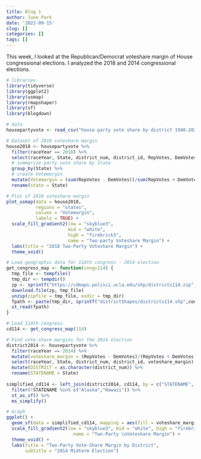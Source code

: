 ```yaml
---
title: Blog 1
author: June Park
date: '2022-09-15'
slug: []
categories: []
tags: []
---
```


This week, I looked at the Republican/Democrat voteshare margin of House congressional elections. I analyzed the 2018 and 2014 congressional elections.

```r
# libraries
library(tidyverse)
library(ggplot2)
library(usmap)
library(rmapshaper)
library(sf)
library(blogdown)

# data
housepartyvote <- read_csv("house party vote share by district 1948-2020.csv")
```

```r
# Dataset of 2018 voteshare margin
house2018 <- housepartyvote %>%
  filter(raceYear == 2018) %>%
  select(raceYear, State, district_num, district_id, RepVotes, DemVotes) %>%
  # summarize party vote share by state
  group_by(State) %>%
  # create Votemargin
  mutate(Votemargin = (sum(RepVotes - DemVotes))/sum(RepVotes + DemVotes)) %>%
  rename(state = State)
```

```r
# Plot of 2018 voteshare margin
plot_usmap(data = house2018, 
           regions = "states", 
           values = "Votemargin",
           labels = TRUE) +
  scale_fill_gradient2(low = "skyblue3", 
                       mid = "white",
                       high = "firebrick3", 
                       name = "Two-party Voteshare Margin") +
  labs(title = "2018 Two-Party Voteshare Margin") +
  theme_void()
```


```r
# Load geographic data for 114th congress - 2014 election
get_congress_map <- function(cong=114) {
  tmp_file <- tempfile()
  tmp_dir <- tempdir()
  zp <- sprintf("https://cdmaps.polisci.ucla.edu/shp/districts114.zip",cong)
  download.file(zp, tmp_file)
  unzip(zipfile = tmp_file, exdir = tmp_dir)
  fpath <- paste(tmp_dir, sprintf("districtShapes/districts114.shp",cong), sep = "/")
  st_read(fpath)
}

# Load 114th congress
cd114 <- get_congress_map(114)

# Find vote-share margins for the 2014 election
district2014 <- housepartyvote %>%
  filter(raceYear == 2014) %>%
  mutate(voteshare_margin = (RepVotes - DemVotes)/(RepVotes + DemVotes)) %>%
  select(raceYear, State, district_num, district_id, voteshare_margin) %>%
  mutate(DISTRICT = as.character(district_num)) %>%
  rename(STATENAME = State)
  
simplified_cd114 <- left_join(district2014, cd114, by = c("STATENAME", "DISTRICT")) %>%
  filter(!STATENAME %in% c("Alaska","Hawaii")) %>%
  st_as_sf() %>%
  ms_simplify()
```

```r
# Graph
ggplot() +
  geom_sf(data = simplified_cd114, mapping = aes(fill = voteshare_margin)) +
  scale_fill_gradient2(low = "skyblue3", mid = "white", high = "firebrick3", 
                         name = "Two-Party \nVoteshare Margin") +
  theme_void() +
  labs(title = "Two-Party Vote-Share Margin by District",
       subtitle = "2014 Midterm Election")
```

